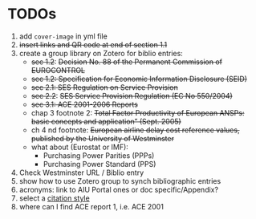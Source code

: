 # TODOs

1. add `cover-image` in yml file
1. ~~insert links and QR code at end of section 1.1~~
1. create a group library on Zotero for biblio entries:
   - ~~sec 1.2~~: ~~Decision No. 88 of the Permanent Commission of EUROCONTROL~~
   - ~~sec 1.2: Specification for Economic Information Disclosure (SEID)~~
   - ~~sec 2.1: SES Regulation on Service Provision~~
   - ~~sec 2.2~~: ~~SES Service Provision Regulation (EC No 550/2004)~~
   - ~~sec 3.1: ACE 2001-2006 Reports~~
   - chap 3 footnote 2: ~~Total Factor Productivity of European ANSPs: basic concepts and application” (Sept. 2005)~~
   - ch 4 nd footnote: ~~European airline delay cost reference values, published by the University of Westminster~~
   - what about (Eurostat or IMF): 
      * Purchasing Power Parities (PPPs)
      * Purchasing Power Standard (PPS)
1. Check Westminster URL / Biblio entry
1. show how to use Zotero group to synch bibliographic entries
1. acronyms: link to AIU Portal ones or doc specific/Appendix?
1. select a [citation style](https://quarto.org/docs/authoring/footnotes-and-citations.html#citation-style) 
1. where can I find ACE report 1, i.e. ACE 2001
